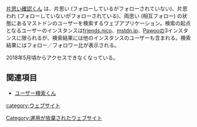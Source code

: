 {{Infobox software
| Name = {{Ruby|片思い確認くん|かたおもいかくにんくん}}
<!--| Image = -->
| Developer = WebAppUtil [https://webapputil.com/]
| Platform = ウェブ
| Launch = 2017年5月23日
| Web = https://webapputil.com/md_oneway_ja/
}}[https://webapputil.com/md_oneway_ja/ 片思い確認くん] は、片思い (フォローしているがフォローされていない)、片思われ (フォローしていないがフォローされている)、両思い (相互フォロー) の状態にあるマストドンのユーザーを検索するウェブアプリケーション。検索の起点となるユーザーのインスタンスは[[friends.nico]]、[[mstdn.jp]]、[[Pawoo]]の3インスタンスに限られるが、検索結果には他のインスタンスのユーザーも含まれる。検索結果にはフォロー／フォロワー比が表示される。

2018年5月頃からアクセスできなくなっている。

==関連項目==
* [[ユーザー検索くん]]

[[category:ウェブサイト]]
[[Category:運用が放棄されたウェブサイト]]
{{DEFAULTSORT:かたおもいかくにんくん}}